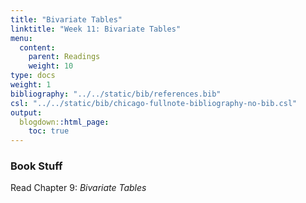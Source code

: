 ```yaml
---
title: "Bivariate Tables"
linktitle: "Week 11: Bivariate Tables"
menu:
  content:
    parent: Readings
    weight: 10
type: docs
weight: 1
bibliography: "../../static/bib/references.bib"
csl: "../../static/bib/chicago-fullnote-bibliography-no-bib.csl"
output:
  blogdown::html_page:
    toc: true
---
```


### Book Stuff

Read Chapter 9: *Bivariate Tables*





